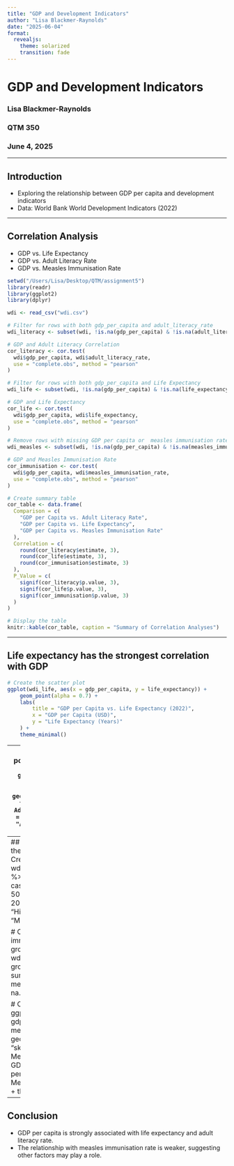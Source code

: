 ```yaml
---
title: "GDP and Development Indicators"
author: "Lisa Blackmer-Raynolds"
date: "2025-06-04"
format:
  revealjs:
    theme: solarized
    transition: fade
---
```


# GDP and Development Indicators
### Lisa Blackmer-Raynolds  
### QTM 350  
### June 4, 2025

---

## Introduction

- Exploring the relationship between GDP per capita and development indicators
- Data: World Bank World Development Indicators (2022)

---

## Correlation Analysis

- GDP vs. Life Expectancy
- GDP vs. Adult Literacy Rate
- GDP vs. Measles Immunisation Rate

```r
setwd("/Users/Lisa/Desktop/QTM/assignment5")
library(readr)
library(ggplot2)
library(dplyr)

wdi <- read_csv("wdi.csv")

# Filter for rows with both gdp_per_capita and adult_literacy_rate
wdi_literacy <- subset(wdi, !is.na(gdp_per_capita) & !is.na(adult_literacy_rate))

# GDP and Adult Literacy Correlation
cor_literacy <- cor.test(
  wdi$gdp_per_capita, wdi$adult_literacy_rate,
  use = "complete.obs", method = "pearson"
)

# Filter for rows with both gdp_per_capita and Life Expectancy
wdi_life <- subset(wdi, !is.na(gdp_per_capita) & !is.na(life_expectancy))

# GDP and Life Expectancy
cor_life <- cor.test(
  wdi$gdp_per_capita, wdi$life_expectancy,
  use = "complete.obs", method = "pearson"
)

# Remove rows with missing GDP per capita or  measles immunisation rate data
wdi_measles <- subset(wdi, !is.na(gdp_per_capita) & !is.na(measles_immunisation_rate))

# GDP and Measles Immunisation Rate
cor_immunisation <- cor.test(
  wdi$gdp_per_capita, wdi$measles_immunisation_rate,
  use = "complete.obs", method = "pearson"
)

# Create summary table
cor_table <- data.frame(
  Comparison = c(
    "GDP per Capita vs. Adult Literacy Rate",
    "GDP per Capita vs. Life Expectancy",
    "GDP per Capita vs. Measles Immunisation Rate"
  ),
  Correlation = c(
    round(cor_literacy$estimate, 3),
    round(cor_life$estimate, 3),
    round(cor_immunisation$estimate, 3)
  ),
  P_Value = c(
    signif(cor_literacy$p.value, 3),
    signif(cor_life$p.value, 3),
    signif(cor_immunisation$p.value, 3)
  )
)

# Display the table
knitr::kable(cor_table, caption = "Summary of Correlation Analyses")
```

---

## Life expectancy has the strongest correlation with GDP
```r
# Create the scatter plot
ggplot(wdi_life, aes(x = gdp_per_capita, y = life_expectancy)) +
    geom_point(alpha = 0.7) +
    labs(
        title = "GDP per Capita vs. Life Expectancy (2022)",
        x = "GDP per Capita (USD)",
        y = "Life Expectancy (Years)"
    ) +
    theme_minimal()
```

---
## Adult literacy is also positively correlated
```r
# Create the scatter plot
ggplot(wdi_literacy, aes(x = gdp_per_capita, y = adult_literacy_rate)) +
    geom_point(alpha = 0.7) +
    labs(
        title = "GDP per Capita vs. Adult Literacy Rate (2022)",
        x = "GDP per Capita (USD)",
        y = "Adult Literacy Rate (%)"
    ) +
    theme_minimal()
```

---
## Measles immunisation rate has the weakest correlation
```r
# Create GDP per capita groups
wdi_measles <- wdi_measles %>%
  mutate(gdp_group = factor(
    case_when(
      gdp_per_capita < 5000 ~ "Low",
      gdp_per_capita < 20000 ~ "Medium",
      TRUE ~ "High"
    ),
    levels = c("Low", "Medium", "High")
  ))

# Calculate average measles immunisation rate for each GDP group
avg_immunisation <- wdi_measles %>%
  group_by(gdp_group) %>%
  summarise(mean_immunisation = mean(measles_immunisation_rate, na.rm = TRUE))

# Create the bar chart
ggplot(avg_immunisation, aes(x = gdp_group, y = mean_immunisation)) +
  geom_bar(stat = "identity", fill = "skyblue") +
  labs(
    title = "Average Measles Immunisation Rate by GDP per Capita Group",
    x = "GDP per Capita Group",
    y = "Average Measles Immunisation Rate (%)"
  ) +
  theme_minimal()
```

---
## Conclusion

- GDP per capita is strongly associated with life expectancy and adult literacy rate.
- The relationship with measles immunisation rate is weaker, suggesting other factors may play a role.